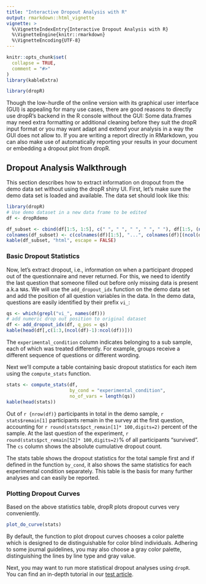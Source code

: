 ```yaml
---
title: "Interactive Dropout Analysis with R"
output: rmarkdown::html_vignette
vignette: >
  %\VignetteIndexEntry{Interactive Dropout Analysis with R}
  %\VignetteEngine{knitr::rmarkdown}
  %\VignetteEncoding{UTF-8}
---
```


```r
knitr::opts_chunk$set(
  collapse = TRUE,
  comment = "#>"
)
library(kableExtra)
```

```r
library(dropR)
```

Though the low-hurdle of the online version with its graphical user interface (GUI)
is appealing for many use cases, there are good reasons to directly use dropR's backend in the R console without the GUI: Some data.frames may need extra formatting or additional cleaning before they suit the dropR input format or you may want adapt and extend your analysis in a way the GUI does not allow to. 
If you are writing a report directly in RMarkdown, you can also make use of automatically reporting your results in your document or embedding a dropout plot from dropR.

## Dropout Analysis Walkthrough

This section describes how to extract information on dropout from the demo data set without using the dropR shiny UI.
First, let's make sure the demo data set is loaded and available. 
The data set should look like this:

```r
library(dropR)
# Use demo dataset in a new data frame to be edited
df <- dropRdemo
```

```r
df_subset <- cbind(df[1:5, 1:5], c(" ", " ", " ", " ", " "), df[1:5, (ncol(df)-1):ncol(df)])
colnames(df_subset) <- c(colnames(df)[1:5], "...", colnames(df)[(ncol(df)-1):ncol(df)])
kable(df_subset, "html", escape = FALSE)
```


### Basic Dropout Statistics

Now, let's extract dropout, i.e., information on when a participant dropped out of the questionnaire and never returned.
For this, we need to identify the last question that someone filled out before only missing data is present a.k.a `NA`s.
We will use the `add_dropout_idx` function on the demo data set and add the position of all question variables in the data.
In the demo data, questions are easily identified by their prefix `vi_`:

```r
qs <- which(grepl("vi_", names(df)))
# add numeric drop out position to original dataset
df <- add_dropout_idx(df, q_pos = qs)
kable(head(df[,c(1:3,(ncol(df)-1):ncol(df))]))
```

The `experimental_condition` column indicates belonging to a sub sample, each of which was treated differently. 
For example, groups receive a different sequence of questions or different wording. 

Next we'll compute a table containing basic dropout statistics for each item using the `compute_stats` function.

```r
stats <- compute_stats(df,
                       by_cond = "experimental_condition",
                       no_of_vars = length(qs))
kable(head(stats))
```

Out of `r {nrow(df)}` participants in total in the demo sample, `r stats$remain[1]` participants remain in the survey at the first question, accounting for `r round(stats$pct_remain[1]* 100,digits=2)` percent of the sample.
At the last question of the experiment, `r round(stats$pct_remain[52]* 100,digits=2)`% of all participants "survived". 
The `cs` column shows the absolute cumulative dropout count.

The stats table shows the dropout statistics for the total sample first and if defined in the function `by_cond`, it also shows the same statistics for each experimental condition separately.
This table is the basis for many further analyses and can easily be reported.


### Plotting Dropout Curves

Based on the above statistics table, dropR plots dropout curves very conveniently.

```r
plot_do_curve(stats)
```

By default, the function to plot dropout curves chooses a color palette which is designed to de distinguishable for color blind individuals. 
Adhering to some journal guidelines, you may also choose a gray color palette, distinguishing the lines by line type and gray value.

Next, you may want to run more statistical dropout analyses using `dropR`.
You can find an in-depth tutorial in our [test
article](articles/tests.html).